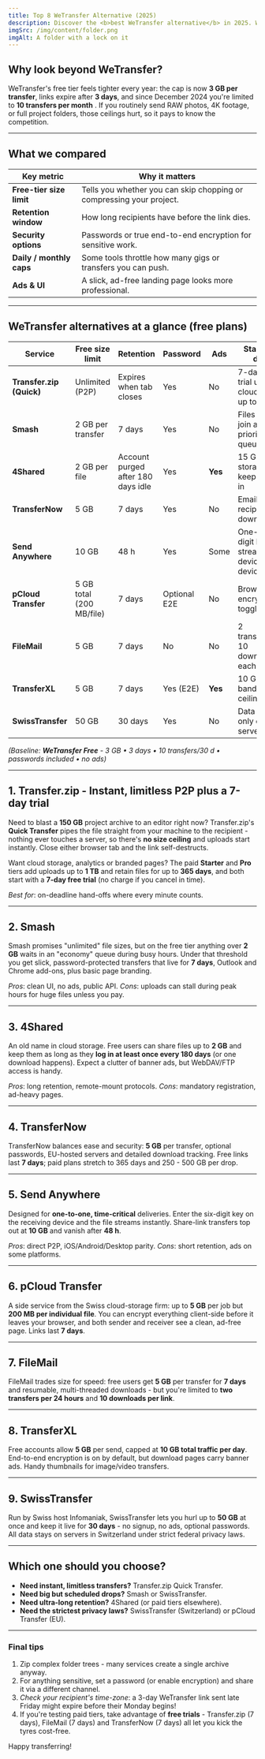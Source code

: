 ```yaml
---
title: Top 8 WeTransfer Alternative (2025)
description: Discover the <b>best WeTransfer alternative</b> in 2025. We did research and found <b>8 secure and fast file transfer services</b> ideal for individuals and businesses.
imgSrc: /img/content/folder.png
imgAlt: A folder with a lock on it
---
```


## Why look beyond WeTransfer?

WeTransfer's free tier feels tighter every year: the cap is now **3 GB per transfer**, links expire after **3 days**, and since December 2024 you're limited to **10 transfers per month** . If you routinely send RAW photos, 4K footage, or full project folders, those ceilings hurt, so it pays to know the competition.

---

## What we compared

| Key metric | Why it matters |
| ------------------------ | -------------------------------------------------------------------- |
| **Free-tier size limit** | Tells you whether you can skip chopping or compressing your project. |
| **Retention window** | How long recipients have before the link dies. |
| **Security options** | Passwords or true end-to-end encryption for sensitive work. |
| **Daily / monthly caps** | Some tools throttle how many gigs or transfers you can push. |
| **Ads & UI** | A slick, ad-free landing page looks more professional. |

---

## WeTransfer alternatives at a glance (free plans)

| Service | Free size limit | Retention | Password | Ads | Stand-out detail |
| ------------------------ | ------------------------ | ---------------------------------- | ------------ | ------- | ------------------------------------------------- |
| **Transfer.zip (Quick)** | Unlimited (P2P) | Expires when tab closes | Yes | No | 7-day free trial unlocks cloud storage up to 1 TB |
| **Smash** | 2 GB per transfer | 7 days | Yes | No | Files >2 GB join a low-priority queue |
| **4Shared** | 2 GB per file | Account purged after 180 days idle | Yes | **Yes** | 15 GB storage if you keep logging in |
| **TransferNow** | 5 GB | 7 days | Yes | No | Email when recipient downloads |
| **Send Anywhere** | 10 GB | 48 h | Yes | Some | One-time 6-digit key streams device-to-device |
| **pCloud Transfer** | 5 GB total (200 MB/file) | 7 days | Optional E2E | No | Browser-side encryption toggle |
| **FileMail** | 5 GB | 7 days | No | No | 2 transfers/day, 10 downloads each |
| **TransferXL** | 5 GB | 7 days | Yes (E2E) | **Yes** | 10 GB daily bandwidth ceiling |
| **SwissTransfer** | 50 GB | 30 days | Yes | No | Data stored only on Swiss servers |

*(Baseline: **WeTransfer Free** - 3 GB • 3 days • 10 transfers/30 d • passwords included • no ads)*

---

## 1. Transfer.zip - Instant, limitless P2P plus a 7-day trial

Need to blast a **150 GB** project archive to an editor right now? Transfer.zip's **Quick Transfer** pipes the file straight from your machine to the recipient - nothing ever touches a server, so there's **no size ceiling** and uploads start instantly. Close either browser tab and the link self-destructs.

Want cloud storage, analytics or branded pages? The paid **Starter** and **Pro** tiers add uploads up to **1 TB** and retain files for up to **365 days**, and both start with a **7-day free trial** (no charge if you cancel in time).

*Best for*: on-deadline hand-offs where every minute counts.

---

## 2. Smash

Smash promises "unlimited" file sizes, but on the free tier anything over **2 GB** waits in an "economy" queue during busy hours. Under that threshold you get slick, password-protected transfers that live for **7 days**, Outlook and Chrome add-ons, plus basic page branding.

*Pros*: clean UI, no ads, public API.
*Cons*: uploads can stall during peak hours for huge files unless you pay.

---

## 3. 4Shared

An old name in cloud storage. Free users can share files up to **2 GB** and keep them as long as they **log in at least once every 180 days** (or one download happens). Expect a clutter of banner ads, but WebDAV/FTP access is handy.

*Pros*: long retention, remote-mount protocols.
*Cons*: mandatory registration, ad-heavy pages.

---

## 4. TransferNow

TransferNow balances ease and security: **5 GB** per transfer, optional passwords, EU-hosted servers and detailed download tracking. Free links last **7 days**; paid plans stretch to 365 days and 250 - 500 GB per drop.

---

## 5. Send Anywhere

Designed for **one-to-one, time-critical** deliveries. Enter the six-digit key on the receiving device and the file streams instantly. Share-link transfers top out at **10 GB** and vanish after **48 h**.

*Pros*: direct P2P, iOS/Android/Desktop parity.
*Cons*: short retention, ads on some platforms.

---

## 6. pCloud Transfer

A side service from the Swiss cloud-storage firm: up to **5 GB** per job but **200 MB per individual file**. You can encrypt everything client-side before it leaves your browser, and both sender and receiver see a clean, ad-free page. Links last **7 days**.

---

## 7. FileMail

FileMail trades size for speed: free users get **5 GB** per transfer for **7 days** and resumable, multi-threaded downloads - but you're limited to **two transfers per 24 hours** and **10 downloads per link**.

---

## 8. TransferXL

Free accounts allow **5 GB** per send, capped at **10 GB total traffic per day**. End-to-end encryption is on by default, but download pages carry banner ads. Handy thumbnails for image/video transfers.

---

## 9. SwissTransfer

Run by Swiss host Infomaniak, SwissTransfer lets you hurl up to **50 GB** at once and keep it live for **30 days** - no signup, no ads, optional passwords. All data stays on servers in Switzerland under strict federal privacy laws.

---

## Which one should you choose?

* **Need instant, limitless transfers?** Transfer.zip Quick Transfer.
* **Need big but scheduled drops?** Smash or SwissTransfer.
* **Need ultra-long retention?** 4Shared (or paid tiers elsewhere).
* **Need the strictest privacy laws?** SwissTransfer (Switzerland) or pCloud Transfer (EU).

---

### Final tips

1. Zip complex folder trees - many services create a single archive anyway.
2. For anything sensitive, set a password (or enable encryption) and share it via a different channel.
3. *Check your recipient's time-zone*: a 3-day WeTransfer link sent late Friday might expire before their Monday begins!
4. If you're testing paid tiers, take advantage of **free trials** - Transfer.zip (7 days), FileMail (7 days) and TransferNow (7 days) all let you kick the tyres cost-free.

Happy transferring!
